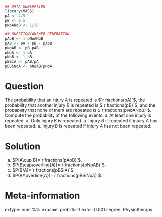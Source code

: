 
```r
## DATA GENERATION
library(MASS)
pA <- 4/5
pB <- 0.5
pNoANoB <- 1/20

## QUESTION/ANSWER GENERATION
pAoB <- 1-pNoANoB
pAB <- pA + pB - pAoB
pNoAB <- pB-pAB
pNoA <- 1-pA
pNoB <- 1-pB
pBSiA <- pAB/pA
pBSiNoA <- pNoAB/pNoA
```

Question
========
The probability that an injury $A$ is repeated is $`r fractions(pA)`$, the probability that another injury $B$ is repeated is $`r fractions(pB)`$, and the probability that none of them are repeated is $`r fractions(pNoANoB)`$.
Compute the probability of the following events:
a. At least one injury is repeated.
a. Only injury $B$ is repeated.
a. Injury $B$ is repeated if injury $A$ has been repeated.
a. Injury $B$ is repeated if injury $A$ has not been repeated. 

Solution
========
a. $P(A\cup B)=`r fractions(pAoB)`$.
a. $P(B\cap\overline{A})=`r fractions(pNoAB)`$.
a. $P(B/A)=`r fractions(pBSiA)`$.
a. $P(B/\overline{A})=`r fractions(pBSiNoA)`$.

Meta-information 
================
extype: num
%% \exsolution{`r fmt(pAoB, 3)`}
exname: prob-fis-1
extol: 0.001
degree: Physiotherapy
 
